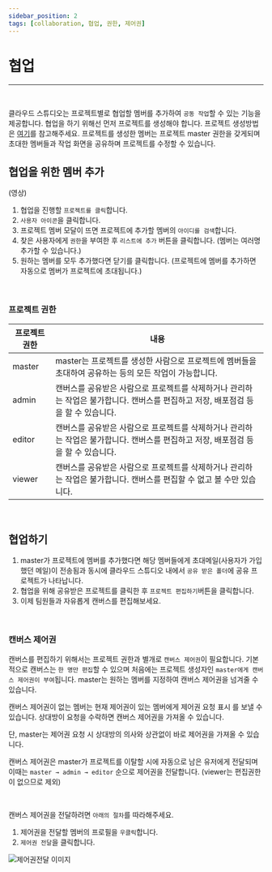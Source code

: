 ```yaml
---
sidebar_position: 2
tags: [collaboration, 협업, 권한, 제어권]
---
```




# 협업
<hr />
<br />

클라우드 스튜디오는 프로젝트별로 협업할 멤버를 추가하여 ```공동 작업```할 수 있는 기능을 제공합니다. 
협업을 하기 위해선 먼저 프로젝트를 생성해야 합니다. 프로젝트 생성방법은 [여기](/docs/start/create-project.mdx)를 참고해주세요.
프로젝트를 생성한 멤버는 프로젝트 master 권한을 갖게되며 초대한 멤버들과 작업 화면을 공유하며 프로젝트를 수정할 수 있습니다.


## 협업을 위한 멤버 추가

(영상)
1. 협업을 진행할 ```프로젝트를 클릭```합니다.
2. ```사용자 아이콘```을 클릭합니다.
3. 프로젝트 멤버 모달이 뜨면 프로젝트에 추가할 멤버의 ```아이디를 검색```합니다.
4. 찾은 사용자에게 ```권한```을 부여한 후 ```리스트에 추가``` 버튼을 클릭합니다. (멤버는 여러명 추가할 수 있습니다.)
5. 원하는 멤버를 모두 추가했다면 닫기를 클릭합니다. (프로젝트에 멤버를 추가하면 자동으로 멤버가 프로젝트에 초대됩니다.)

<br />

### 프로젝트 권한

| 프로젝트 권한 | 내용           |
| ---------- | -------------- | 
| master | master는 프로젝트를 생성한 사람으로 프로젝트에 멤버들을 초대하여 공유하는 등의 모든 작업이 가능합니다.|       
| admin | 캔버스를 공유받은 사람으로 프로젝트를 삭제하거나 관리하는 작업은 불가합니다. 캔버스를 편집하고 저장, 배포점검 등을 할 수 있습니다.|
| editor | 캔버스를 공유받은 사람으로 프로젝트를 삭제하거나 관리하는 작업은 불가합니다. 캔버스를 편집하고 저장, 배포점검 등을 할 수 있습니다.|
| viewer | 캔버스를 공유받은 사람으로 프로젝트를 삭제하거나 관리하는 작업은 불가합니다. 캔버스를 편집할 수 없고 볼 수만 있습니다.|

<br />

## 협업하기

1. master가 프로젝트에 멤버를 추가했다면 해당 멤버들에게 초대메일(사용자가 가입했던 메일)이 전송됨과 동시에 클라우드 스튜디오 내에서 ```공유 받은 폴더```에 공유 프로젝트가 나타납니다.
2. 협업을 위해 공유받은 프로젝트를 클릭한 후 ```프로젝트 편집하기```버튼을 클릭합니다.
3. 이제 팀원들과 자유롭게 캔버스를 편집해보세요.

<br />

### 캔버스 제어권

캔버스를 편집하기 위해서는 프로젝트 권한과 별개로 ```캔버스 제어권```이 필요합니다.
기본적으로 캔버스는 ```한 명만 편집```할 수 있으며 처음에는 프로젝트 생성자인
```master에게 캔버스 제어권이 부여```됩니다. master는 원하는 멤버를 지정하여 캔버스 제어권을
넘겨줄 수 있습니다.

<p />

캔버스 제어권이 없는 멤버는 현재 제어권이 있는 멤버에게 <highlight color="#206FD6">제어권 요청 표시</highlight> 를 보낼 수 있습니다. 상대방이 요청을 수락하면 캔버스 제어권을 가져올 수 있습니다. 

<admonition>
  <p>
    단, master는 제어권 요청 시 상대방의 의사와 상관없이 바로 제어권을 가져올 수 있습니다. 
  </p>
</admonition>

<p />

캔버스 제어권은 master가 프로젝트를 이탈할 시에 자동으로 남은 유저에게 전달되며
이때는 ```master → admin → editor``` 순으로 제어권을 전달합니다. (viewer는 편집권한이 없으므로 제외)

<br />

캔버스 제어권을 전달하려면 ```아래의 절차```를 따라해주세요.
1. 제어권을 전달할 멤버의 프로필을 ```우클릭```합니다.
2. ```제어권 전달```을 클릭합니다.

<div className={styles.imgWrap}>
    <img src={ collaboration01 } alt="제어권전달 이미지" />
</div>